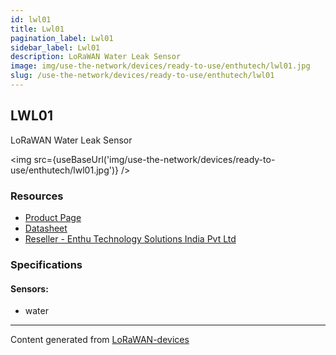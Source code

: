 ```yaml
---
id: lwl01
title: Lwl01
pagination_label: Lwl01
sidebar_label: Lwl01
description: LoRaWAN Water Leak Sensor
image: img/use-the-network/devices/ready-to-use/enthutech/lwl01.jpg
slug: /use-the-network/devices/ready-to-use/enthutech/lwl01
---
```



## LWL01

LoRaWAN Water Leak Sensor

<img src={useBaseUrl('img/use-the-network/devices/ready-to-use/enthutech/lwl01.jpg')} />

### Resources

- [Product Page](http://www.dragino.com/products/lora-lorawan-end-node/item/158-lwl01.html)
- [Datasheet](http://www.dragino.com/products/lora-lorawan-end-node/item/158-lwl01.html)
- [Reseller - Enthu Technology Solutions India Pvt Ltd](https://www.enthutech.in/zh_HK/shop/category/lora-devices-2)

### Specifications

#### Sensors:

- water

---

Content generated from [LoRaWAN-devices](https://github.com/TheThingsNetwork/lorawan-devices)
